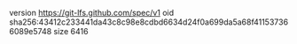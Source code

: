 version https://git-lfs.github.com/spec/v1
oid sha256:43412c233441da43c8c98e8cdbd6634d24f0a699da5a68f411537366089e5748
size 6416
